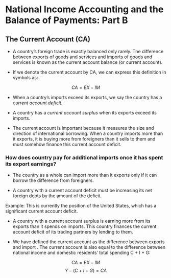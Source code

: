 # National Income Accounting and the Balance of Payments: Part B

## The Current Account (CA)

-   A country's foreign trade is exactly balanced only rarely. The difference between exports of goods and services and imports of goods and services is known as the current account balance (or current account).

-   If we denote the current account by CA, we can express this definition in symbols as:

$$CA = EX - IM$$

-   When a country's imports exceed its exports, we say the country has a *current account deficit*.

-   A country has a *current account surplus* when its exports exceed its imports.

-   The current account is important because it measures the size and direction of international borrowing. When a country imports more than it exports, it is buying more from foreigners than it sells to them and must somehow finance this current account deficit.

### How does country pay for additional imports once it has spent its export earnings?

-   The country as a whole can import more than it exports only if it can borrow the difference from foreigners.

-   A country with a current account deficit must be increasing its net foreign debts by the amount of the deficit.

Example: This is currently the position of the United States, which has a significant current account deficit.

-   A country with a current account surplus is earning more from its exports than it spends on imports. This country finances the current account deficit of its trading partners by lending to them.

-   We have defined the current account as the difference between exports and import . The current account is also equal to the difference between national income and domestic residents' total spending C + I + G:

$$CA = EX-IM$$ $$Y - (C + I + G) = CA$$
